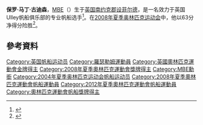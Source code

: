 {{MedalTableTop|Paul Goodison, October 2008.jpg|200px}}
{{MedalCountry|{{GBR}}}}
{{MedalSport|[[帆船|帆船]]}}
{{MedalGold|[[2008年夏季奥林匹克运动会|北京2008]]|[[2008年夏季奥林匹克运动会帆船比赛－男子激光级单人艇|激光级]]}}
{{MedalBottom}}
'''保罗·马丁·古迪森'''，[[MBE|MBE]]（{{bd|1977年|11月29日||}}）生于[[英国|英国]][[南约克郡|南约克郡]][[设菲尔德|设菲尔德]]，是一名效力于英国Ulley帆船俱乐部的专业帆船选手<ref>{{Cite web |url=http://www.olympics.org.uk/beijing2008/AthleteProfile.aspx?id=5622 |title=保罗·古迪森个人资料 |access-date=2008-08-23 |archive-date=2010-02-26 |archive-url=https://web.archive.org/web/20100226065519/http://www.olympics.org.uk/beijing2008/AthleteProfile.aspx?id=5622 }}</ref>。在[[2008年夏季奥林匹克运动会|2008年夏季奥林匹克运动会]]中，他以63分净得分险胜<ref>{{Cite web |url=http://2008.qq.com/a/20080819/003171.htm |title=帆船男子单人艇激光级 英国人古迪森强势夺冠 |access-date=2008-08-23 |archive-url=https://web.archive.org/web/20080914214519/http://2008.qq.com/a/20080819/003171.htm |archive-date=2008-09-14 |dead-url=yes }}</ref>。

==參考資料==
<div class="references-small">
<references />
</div>
{{UK-bio-stub}}

{{DEFAULTSORT:Goodison, Paul}}
[[Category:英国帆船运动员|Category:英国帆船运动员]]
[[Category:羅瑟勒姆運動員|Category:羅瑟勒姆運動員]]
[[Category:英國奧林匹克運動會金牌得主|Category:英國奧林匹克運動會金牌得主]]
[[Category:2008年夏季奧林匹克運動會獎牌得主|Category:2008年夏季奧林匹克運動會獎牌得主]]
[[Category:MBE勳銜|Category:MBE勳銜]]
[[Category:2004年夏季奥林匹克运动会帆船运动员|Category:2004年夏季奥林匹克运动会帆船运动员]]
[[Category:2008年夏季奧林匹克運動會帆船運動員|Category:2008年夏季奧林匹克運動會帆船運動員]]
[[Category:2012年夏季奧林匹克運動會帆船運動員|Category:2012年夏季奧林匹克運動會帆船運動員]]
[[Category:奧林匹克運動會帆船獎牌得主|Category:奧林匹克運動會帆船獎牌得主]]